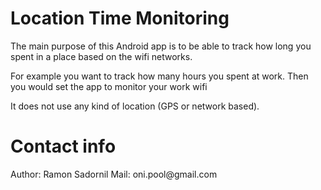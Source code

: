 = Location Time Monitoring =
The main purpose of this Android app is to be able to track how long you spent in a 
place based on the wifi networks.

For example you want to track how many hours you spent at work. Then you would set 
the app to monitor your work wifi

It does not use any kind of location (GPS or network based).

= Contact info =
Author: Ramon Sadornil
Mail: oni.pool@gmail.com